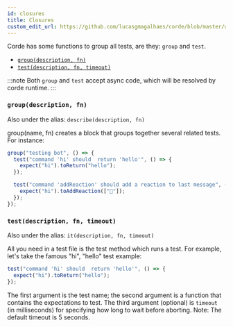 ```yaml
---
id: closures
title: Closures
custom_edit_url: https://github.com/lucasgmagalhaes/corde/blob/master/docs/Closures.mdx
---
```


Corde has some functions to group all tests, are they: `group` and `test`.

- [`group(description, fn)`](/docs/closures#groupdescription-fn)
- [`test(description, fn, timeout)`](/docs/closures#testdescription-fn-timeout)

:::note
Both `group` and `test` accept async code, which will be resolved by corde runtime.
:::

### `group(description, fn)`

Also under the alias: `describe(description, fn)`

group(name, fn) creates a block that groups together several related tests.
For instance:

```typescript
group("testing bot", () => {
  test("command 'hi' should  return 'hello'", () => {
    expect("hi").toReturn("hello");
  });

  test("command 'addReaction' should add a reaction to last message", () => {
    expect("hi").toAddReaction(["🍊"]);
  });
});
```

### `test(description, fn, timeout)`

Also under the alias: `it(description, fn, timeout)`

All you need in a test file is the test method which runs a test.
For example, let's take the famous "hi", "hello" test example:

```typescript
test("command 'hi' should  return 'hello'", () => {
  expect("hi").toReturn("hello");
});
```

The first argument is the test name; the second argument is a function that contains the expectations to test.
The third argument (optional) is `timeout` (in milliseconds) for specifying how long to wait before aborting.
Note: The default timeout is 5 seconds.

